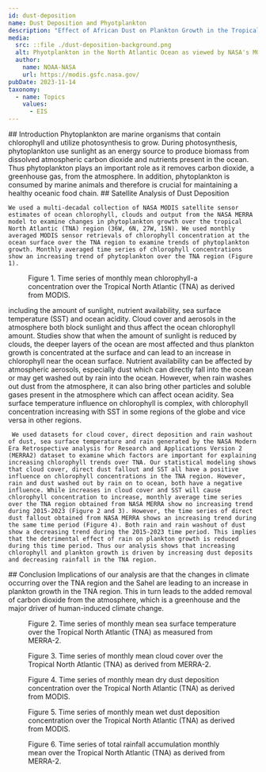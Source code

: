 ---
id: dust-deposition
name: Dust Deposition and Phyotplankton
description: "Effect of African Dust on Plankton Growth in the Tropical North Atlantic Region"
media:
  src: ::file ./dust-deposition-background.png
  alt: Phyotplankton in the North Atlantic Ocean as viewed by NASA's MODIS sensor.
  author: 
    name: NOAA-NASA
    url: https://modis.gsfc.nasa.gov/
pubDate: 2023-11-14
taxonomy:
  - name: Topics
    values:
      - EIS
---

<Block>
  <Prose>
    ## Introduction
    Phytoplankton are marine organisms that contain chlorophyll and utilize photosynthesis to grow. During photosynthesis, phytoplankton use sunlight as an energy source to produce biomass from dissolved atmospheric carbon dioxide and nutrients present in the ocean. Thus phytoplankton plays an important role as it removes carbon dioxide, a greenhouse gas, from the atmosphere. In addition, phytoplankton is consumed by marine animals and therefore is crucial for maintaining a healthy oceanic food chain. 
  
  </Prose>
</Block>

<Block>
  <Prose>
    ## Satellite Analysis of Dust Deposition

    We used a multi-decadal collection of NASA MODIS satellite sensor estimates of ocean chlorophyll, clouds and output from the NASA MERRA model to examine changes in phytoplankton growth over the tropical North Atlantic (TNA) region (36W, 6N, 27W, 15N). We used monthly averaged MODIS sensor retrievals of chlorophyll concentration at the ocean surface over the TNA region to examine trends of phytoplankton growth. Monthly averaged time series of chlorophyll concentrations show an increasing trend of phytoplankton over the TNA region (Figure 1).
    
  </Prose>
</Block>


<Block type="wide">
  <Figure>
    <Chart
      dataPath={new URL('./dust-deposition-tna.csv', import.meta.url).href}
      dateFormat="%m/%d/%Y"
      idKey='Source'
      xKey='Date'
      yKey='Chlorophyll'
      yAxisLabel='Chlorophyll-a concentration (mg/m^3)'
    />
    <Caption>
      Figure 1. Time series of monthly mean chlorophyll-a concentration over the Tropical North Atlantic (TNA) as derived from MODIS.
    </Caption>
  </Figure>
</Block>

<Block>
  <Prose>
    including the amount of sunlight, nutrient availability, sea surface temperature (SST) and ocean acidity. Cloud cover and aerosols in the atmosphere both block sunlight and thus affect the ocean chlorophyll amount. Studies show that when the amount of sunlight is reduced by clouds, the deeper layers of the ocean are most affected and thus plankton growth is concentrated at the surface and can lead to an increase in chlorophyll near the ocean surface. Nutrient availability can be affected by atmospheric aerosols, especially dust which can directly fall into the ocean or may get washed out by rain into the ocean. However, when rain washes out dust from the atmosphere, it can also bring other particles and soluble gases present in the atmosphere which can affect ocean acidity. Sea surface temperature influence on chlorophyll is complex, with chlorophyll concentration increasing with SST in some regions of the globe and vice versa in other regions.

     We used datasets for cloud cover, direct deposition and rain washout of dust, sea surface temperature and rain generated by the NASA Modern Era Retrospective analysis for Research and Applications Version 2 (MERRA2) dataset to examine which factors are important for explaining increasing chlorophyll trends over TNA. Our statistical modeling shows that cloud cover, direct dust fallout and SST all have a positive influence on chlorophyll concentrations in the TNA region. However, rain and dust washed out by rain on to ocean, both have a negative influence. While increases in cloud cover and SST will cause chlorophyll concentration to increase, monthly average time series over the TNA region obtained from NASA MERRA show no increasing trend during 2015-2023 (Figure 2 and 3). However, the time series of direct dust fallout obtained from NASA MERRA shows an increasing trend during the same time period (Figure 4). Both rain and rain washout of dust show a decreasing trend during the 2015-2023 time period. This implies that the detrimental effect of rain on plankton growth is reduced during this time period. Thus our analysis shows that increasing chlorophyll and plankton growth is driven by increasing dust deposits and decreasing rainfall in the TNA region.

  </Prose>
</Block>

<Block>
  <Prose>
    ## Conclusion
    Implications of our analysis are that the changes in climate occurring over the TNA region and the Sahel are leading to an increase in plankton growth in the TNA region. This in turn leads to the added removal of carbon dioxide from the atmosphere, which is a greenhouse and the major driver of human-induced climate change.
  </Prose>
</Block>

<Block type="wide">
  <Figure>
    <Chart
      dataPath={new URL('./sst-dust.csv', import.meta.url).href}
      dateFormat="%Y-%m-%d"
      idKey='source'
      xKey='Date'
      yKey='Sea Surface Temperature'
      yAxisLabel='Temperature (Celsius)'
    />
    <Caption>
      Figure 2. Time series of monthly mean sea surface temperature over the Tropical North Atlantic (TNA) as measured from MERRA-2.
    </Caption>
  </Figure>
</Block>

<Block type="wide">
  <Figure>
    <Chart
      dataPath={new URL('./cld-dust.csv', import.meta.url).href}
      dateFormat="%Y-%m-%d"
      idKey='source'
      xKey='Date'
      yKey='Cloud Cover'
      yAxisLabel='Cloud Cover (0 to 1)'
    />
    <Caption>
      Figure 3. Time series of monthly mean cloud cover over the Tropical North Atlantic (TNA) as derived from MERRA-2.
    </Caption>
  </Figure>
</Block>

<Block type="wide">
  <Figure>
    <Chart
      dataPath={new URL('./dry-dust.csv', import.meta.url).href}
      dateFormat="%Y-%m-%d"
      idKey='source'
      xKey='Date'
      yKey='Dry Dust Deposition'
      yAxisLabel='Dry Dust Deposition (mg/m^3)'
    />
    <Caption>
      Figure 4. Time series of monthly mean dry dust deposition concentration over the Tropical North Atlantic (TNA) as derived from MODIS.
    </Caption>
  </Figure>
</Block>

<Block type="wide">
  <Figure>
    <Chart
      dataPath={new URL('./wet-dust.csv', import.meta.url).href}
      dateFormat="%Y-%m-%d"
      idKey='source'
      xKey='Date'
      yKey='Wet Dust Deposition'
      yAxisLabel='Wet Dust Deposition'
    />
    <Caption>
      Figure 5. Time series of monthly mean wet dust deposition concentration over the Tropical North Atlantic (TNA) as derived from MODIS.
    </Caption>
  </Figure>
</Block>

<Block type="wide">
  <Figure>
    <Chart
      dataPath={new URL('./rainfall-dust-dep.csv', import.meta.url).href}
      dateFormat="%Y-%m-%d"
      idKey='source'
      xKey='Date'
      yKey='Precipitation'
      yAxisLabel='Total Precipitation (mm)'
    />
    <Caption>
      Figure 6. Time series of total rainfall accumulation monthly mean over the Tropical North Atlantic (TNA) as derived from MERRA-2.
    </Caption>
  </Figure>
</Block>